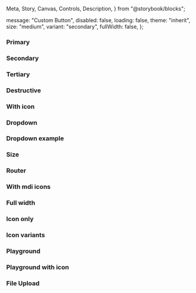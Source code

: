   Meta,
  Story,
  Canvas,
  Controls,
  Description,
} from "@storybook/blocks";

<Meta of={IcButtonStories} />

<Description markdown={readme} />

  message: "Custom Button",
  disabled: false,
  loading: false,
  theme: "inherit",
  size: "medium",
  variant: "secondary",
  fullWidth: false,
};

### Primary

<Canvas>
  <Story of={IcButtonStories.Primary} />
</Canvas>

### Secondary

<Canvas>
  <Story of={IcButtonStories.Secondary} />
</Canvas>

### Tertiary

<Canvas>
  <Story of={IcButtonStories.Tertiary} />
</Canvas>

### Destructive

<Canvas>
  <Story of={IcButtonStories.Destructive} />
</Canvas>

### With icon

<Canvas>
  <Story of={IcButtonStories.WithIcon} />
</Canvas>

### Dropdown

<Canvas>
  <Story of={IcButtonStories.Dropdown} />
</Canvas>

### Dropdown example

<Canvas>
  <Story of={IcButtonStories.DropdownExample} />
</Canvas>

### Size

<Canvas>
  <Story of={IcButtonStories.Size} />
</Canvas>

### Router

<Canvas>
  <Story of={IcButtonStories.Router} />
</Canvas>

### With mdi icons

<Canvas>
  <Story of={IcButtonStories.WithMdiIcons} />
</Canvas>

### Full width

<Canvas>
  <Story of={IcButtonStories.FullWidth} />
</Canvas>

### Icon only

<Canvas>
  <Story of={IcButtonStories.IconOnly} />
</Canvas>

### Icon variants

<Canvas>
  <Story of={IcButtonStories.IconVariants} />
</Canvas>

### Playground

<Canvas>
  <Story of={IcButtonStories.Playground} />
</Canvas>

### Playground with icon

<Canvas>
  <Story of={IcButtonStories.PlaygroundWithIcon} />
</Canvas>

### File Upload

<Canvas>
  <Story of={IcButtonStories.FileUpload_} />
</Canvas>

